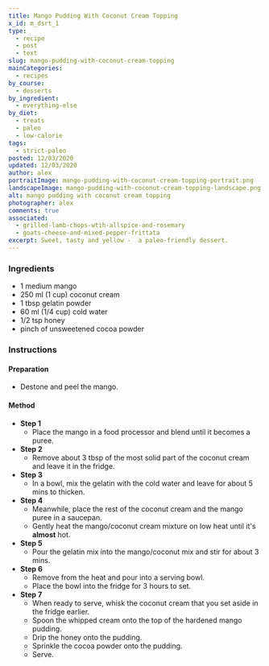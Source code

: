 ```yaml
---
title: Mango Pudding With Coconut Cream Topping
x_id: m_dsrt_1
type:
  - recipe
  - post
  - text
slug: mango-pudding-with-coconut-cream-topping
mainCategories: 
  - recipes
by_course:
  - desserts
by_ingredient:
  - everything-else
by_diet:
  - treats
  - paleo
  - low-calorie
tags:
  - strict-paleo
posted: 12/03/2020
updated: 12/03/2020
author: alex
portraitImage: mango-pudding-with-coconut-cream-topping-portrait.png
landscapeImage: mango-pudding-with-coconut-cream-topping-landscape.png
alt: mango pudding with coconut cream topping
photographer: alex
comments: true
associated:
  - grilled-lamb-chops-wtih-allspice-and-rosemary
  - goats-cheese-and-mixed-pepper-frittata
excerpt: Sweet, tasty and yellow -  a paleo-friendly dessert.
---
```


<Ingredients>

### Ingredients
    
  - 1 medium mango
  - 250 ml (1 cup) coconut cream 
  - 1 tbsp gelatin powder
  - 60 ml (1/4 cup) cold water 
  - 1/2 tsp honey
  - pinch of unsweetened cocoa powder

</Ingredients>

<Instructions>

### Instructions

#### Preparation

  - Destone and peel the mango.

#### Method

  - **Step 1**
    - Place the mango in a food processor and blend until it becomes a puree.
  - **Step 2**
    - Remove about 3 tbsp of the most solid part of the coconut cream and leave it in the fridge.
  - **Step 3**
    - In a bowl, mix the gelatin with the cold water and leave for about 5 mins to thicken.
  - **Step 4**
    - Meanwhile, place the rest of the coconut cream and the mango puree in a saucepan.
    - Gently heat the mango/coconut cream mixture on low heat until it's **almost** hot.
  - **Step 5**
    - Pour the gelatin mix into the mango/coconut mix and stir for about 3 mins.
  - **Step 6**
    - Remove from the heat and pour into a serving bowl.
    - Place the bowl into the fridge for 3 hours to set.
  - **Step 7**
    - When ready to serve, whisk the coconut cream that you set aside in the fridge earlier. 
    - Spoon the whipped cream onto the top of the hardened mango pudding.
    - Drip the honey onto the pudding.
    - Sprinkle the cocoa powder onto the pudding.
    - Serve.

</Instructions>



